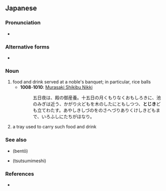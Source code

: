 ==Japanese==
{{ja-kanjitab|とん|じき|yomi=o}}

===Pronunciation===
* {{IPA|/tondʑiki/|lang=ja}}

===Alternative forms===
* {{l|ja|頓食}}

===Noun===
{{ja-noun|とんじき}}

# food and drink served at a noble's banquet; in particular, rice balls
#* '''1008'''-'''1010''': [[w:The Murasaki Shikibu Diary|Murasaki Shikibu Nikki]]
#*: 五日夜は、殿の御産養。十五日の月くもりなくおもしろきに、池のみぎは近う、かがり火どもを木のしたにともしつつ、'''とじき'''ども立てわたす。あやしきしづのをのさへづりありくけしきどもまで、いろふしにたちがほなり。
# a tray used to carry such food and drink

===See also===
* {{l|ja|弁当}} (bentō)
* {{l|ja|包飯}} (tsutsumimeshi)

===References===
* {{cite-book
|last=Ikeda
|first=Kikan
|coauthors=Shinji Kishigami, Ken Akiyama
|title=Koten Bungaku Taikei 19: Makura no Sōshi, Murasaki Shikibu Nikki
|publisher=[[w:Iwanami Shoten Publishing|Iwanami Shoten]]
|date=1958
|location=Tōkyō
|isbn=4-00-060019-2
}}